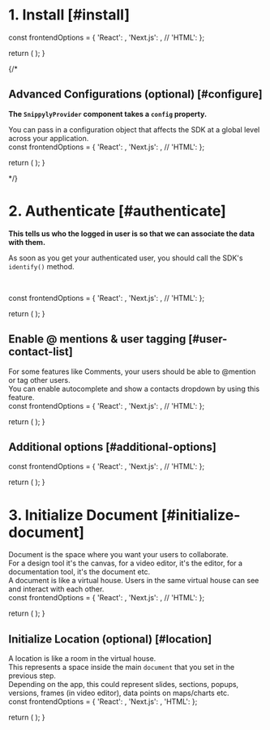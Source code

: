 

# 1. Install [#install]

<NextSeo 
  title="Velt Docs - Installation"
  description="Installation documentation page for the Velt SDK"
/>


  const frontendOptions = {
    'React': <ReactInstallation sectionId="install" />,
    'Next.js': <ReactInstallation sectionId="install" />,
    // 'HTML': <HTMLInstallation sectionId="install" />
  };

  return (
    <StepTabs 
      frontendOptions={frontendOptions}
    />
  );
}

<InstallSteps />

{/* <br />
## Advanced Configurations (optional) [#configure]
**The <code>SnippylyProvider</code> component takes a <code>config</code> property.**

You can pass in a configuration object that affects the SDK at a global level across your application.
<br />
  const frontendOptions = {
    'React': <ReactConfig sectionId="configure" />,
    'Next.js': <ReactConfig sectionId="configure" />,
    // 'HTML': <HTMLConfig sectionId="configure" />
  };

  return (
    <StepTabs 
      frontendOptions={frontendOptions}
    />
  );
}

<ConfigSteps /> */}

# 2. Authenticate [#authenticate]
**This tells us who the logged in user is so that we can associate the data with them.**

As soon as you get your authenticated user, you should call the SDK's `identify()` method.

<br />

  const frontendOptions = {
    'React': <ReactAuth sectionId="authenticate" />,
    'Next.js': <ReactAuth sectionId="authenticate" />,
    // 'HTML': <ReactAuth sectionId="authenticate" />
  };

  return (
    <StepTabs frontendOptions={frontendOptions} />
  );
}

<AuthSteps />

## Enable @ mentions & user tagging [#user-contact-list]
For some features like Comments, your users should be able to @mention or tag other users. <br />
You can enable autocomplete and show a contacts dropdown by using this feature.
<br />
  const frontendOptions = {
    'React': <ReactAuthContactList sectionId="user-contact-list" />,
    'Next.js': <ReactAuthContactList sectionId="user-contact-list" />,
    // 'HTML': <ReactAuthContactList sectionId="user-contact-list" />
  };

  return (
    <StepTabs frontendOptions={frontendOptions} />
  );
}

<AuthContactListSteps />


## Additional options [#additional-options]
  const frontendOptions = {
    'React': <ReactAuthLogoutUser sectionId="additional-options" />,
    'Next.js': <ReactAuthLogoutUser sectionId="additional-options" />,
    // 'HTML': <ReactAuthLogoutUser sectionId="additional-options" />
  };

  return (
    <StepTabs frontendOptions={frontendOptions} />
  );
}

<AuthLogoutUserSteps />


# 3. Initialize Document [#initialize-document]
Document is the space where you want your users to collaborate. <br />
For a design tool it's the canvas, for a video editor, it's the editor, for a documentation tool, it's the document etc.<br />
A document is like a virtual house.
Users in the same virtual house can see and interact with each other.
<br />
  const frontendOptions = {
    'React': <ReactDocument sectionId="initialize-document" />,
    'Next.js': <ReactDocument sectionId="initialize-document" />,
    // 'HTML': <ReactDocument sectionId="initialize-document" />
  };

  return (
    <StepTabs frontendOptions={frontendOptions} />
  );
}

<InitDocumentSteps />

## Initialize Location (optional) [#location]
A location is like a room in the virtual house. <br />
This represents a space inside the main `document` that you set in the previous step. <br />
Depending on the app, this could represent slides, sections, popups, versions, frames (in video editor), data points on maps/charts etc.
<br />
  const frontendOptions = {
    'React': <ReactLocation sectionId="initialize-location" />,
    'Next.js': <ReactLocation sectionId="initialize-location" />,
    'HTML': <ReactLocation sectionId="initialize-location" />
  };

  return (
    <StepTabs frontendOptions={frontendOptions} />
  );
}

<InitDocumentLocationSteps />
